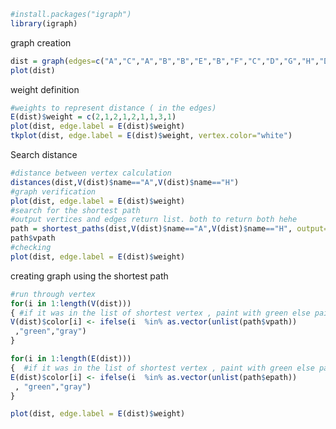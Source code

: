 ```r
#install.packages("igraph")
library(igraph)
```
graph creation
```r
dist = graph(edges=c("A","C","A","B","B","E","B","F","C","D","G","H","D","H","E","H","F","G"),directed=TRUE)
plot(dist)
```
weight definition
```r
#weights to represent distance ( in the edges)
E(dist)$weight = c(2,1,2,1,2,1,1,3,1)
plot(dist, edge.label = E(dist)$weight)
tkplot(dist, edge.label = E(dist)$weight, vertex.color="white")
```
Search distance 

```r
#distance between vertex calculation
distances(dist,V(dist)$name=="A",V(dist)$name=="H")
#graph verification
plot(dist, edge.label = E(dist)$weight)
#search for the shortest path 
#output vertices and edges return list. both to return both hehe
path = shortest_paths(dist,V(dist)$name=="A",V(dist)$name=="H", output=c("both"))
path$vpath
#checking
plot(dist, edge.label = E(dist)$weight)
```
creating graph using the shortest path 
```r
#run through vertex
for(i in 1:length(V(dist)))
{ #if it was in the list of shortest vertex , paint with green else paint with grey
V(dist)$color[i] <- ifelse(i  %in% as.vector(unlist(path$vpath))
 ,"green","gray")
}

for(i in 1:length(E(dist)))
{  #if it was in the list of shortest vertex , paint with green else paint with grey
E(dist)$color[i] <- ifelse(i  %in% as.vector(unlist(path$epath))
 , "green","gray")
}

plot(dist, edge.label = E(dist)$weight)
```

